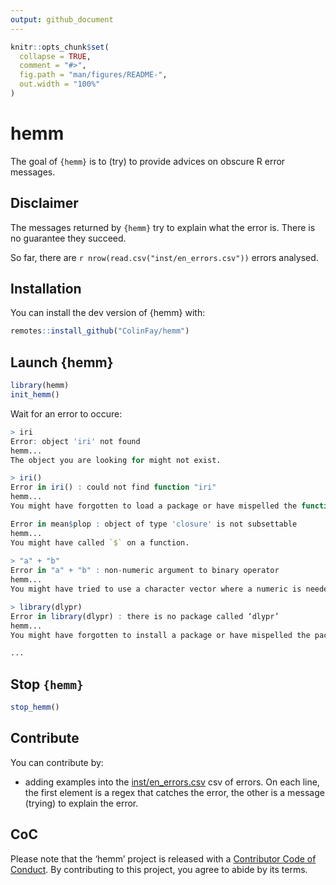 ```yaml
---
output: github_document
---
```


<!-- README.md is generated from README.Rmd. Please edit that file -->

```r
knitr::opts_chunk$set(
  collapse = TRUE,
  comment = "#>",
  fig.path = "man/figures/README-",
  out.width = "100%"
)
```
# hemm

The goal of `{hemm}` is to (try) to provide advices on obscure R error messages. 

## Disclaimer

The messages returned by `{hemm}` try to explain what the error is. There is no guarantee they succeed. 

So far, there are `r nrow(read.csv("inst/en_errors.csv"))` errors analysed.


## Installation

You can install the dev version of {hemm} with:

``` r
remotes::install_github("ColinFay/hemm")
```

## Launch {hemm}

``` r
library(hemm)
init_hemm()
```

Wait for an error to occure:

``` r
> iri
Error: object 'iri' not found
hemm...
The object you are looking for might not exist. 

> iri()
Error in iri() : could not find function "iri"
hemm...
You might have forgotten to load a package or have mispelled the function name. 

Error in mean$plop : object of type 'closure' is not subsettable
hemm...
You might have called `$` on a function. 
 
> "a" + "b"
Error in "a" + "b" : non-numeric argument to binary operator
hemm...
You might have tried to use a character vector where a numeric is needed. 

> library(dlypr)
Error in library(dlypr) : there is no package called ‘dlypr’
hemm...
You might have forgotten to install a package or have mispelled the package name 

...
```
## Stop `{hemm}`

``` r
stop_hemm()
```

## Contribute

You can contribute by: 

+ adding examples into the [inst/en_errors.csv](inst/en_errors.csv) csv of errors. On each line, the first element is a regex that catches the error, the other is a message (trying) to explain the error.

## CoC

Please note that the 'hemm' project is released with a [Contributor Code of Conduct](CODE_OF_CONDUCT.md). By contributing to this project, you agree to abide by its terms.
